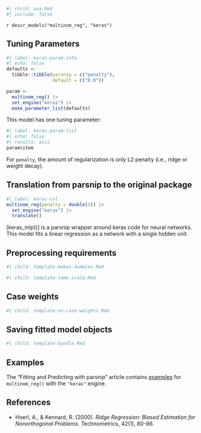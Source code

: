 ```r
#| child: aaa.Rmd
#| include: false
```

`r descr_models("multinom_reg", "keras")`

## Tuning Parameters

```r
#| label: keras-param-info
#| echo: false
defaults <- 
  tibble::tibble(parsnip = c("penalty"),
                 default = c("0.0"))

param <-
  multinom_reg() |> 
  set_engine("keras") |> 
  make_parameter_list(defaults)
```

This model has one tuning parameter:

```r
#| label: keras-param-list
#| echo: false
#| results: asis
param$item
```

For `penalty`, the amount of regularization is _only_ L2 penalty (i.e., ridge or weight decay). 

## Translation from parsnip to the original package

```r
#| label: keras-csl
multinom_reg(penalty = double(1)) |> 
  set_engine("keras") |> 
  translate()
```

[keras_mlp()] is a parsnip wrapper around keras code for neural networks. This model fits a linear regression as a network with a single hidden unit. 

## Preprocessing requirements

```r
#| child: template-makes-dummies.Rmd
```

```r
#| child: template-same-scale.Rmd
```

## Case weights

```r
#| child: template-no-case-weights.Rmd
```

## Saving fitted model objects

```r
#| child: template-bundle.Rmd
```

## Examples 

The "Fitting and Predicting with parsnip" article contains [examples](https://parsnip.tidymodels.org/articles/articles/Examples.html#multinom-reg-keras) for `multinom_reg()` with the `"keras"` engine.

## References

 - Hoerl, A., & Kennard, R. (2000). _Ridge Regression: Biased Estimation for Nonorthogonal Problems_. Technometrics, 42(1), 80-86. 

